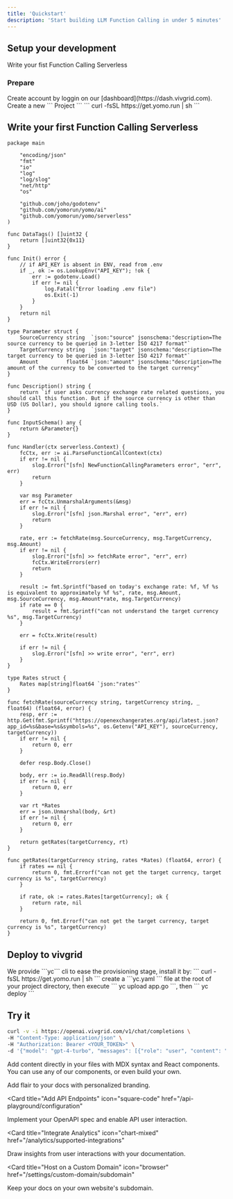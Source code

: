 ```yaml
---
title: 'Quickstart'
description: 'Start building LLM Function Calling in under 5 minutes'
---
```


## Setup your development

Write your fist Function Calling Serverless

### Prepare

<AccordionGroup>
  <Accordion icon="rectangle-terminal" title="Create account on vivgrid">
    Create account by loggin on our [dashboard](https://dash.vivgrid.com).
    Create a new ``` Project ```
  </Accordion>
  <Accordion icon="github" title="Install the Stateful Serverless Framework: YoMo">
    ``` curl -fsSL https://get.yomo.run | sh ```
  </Accordion>
</AccordionGroup>

## Write your first Function Calling Serverless

```golang app.go
package main

	"encoding/json"
	"fmt"
	"io"
	"log"
	"log/slog"
	"net/http"
	"os"

	"github.com/joho/godotenv"
	"github.com/yomorun/yomo/ai"
	"github.com/yomorun/yomo/serverless"
)

func DataTags() []uint32 {
	return []uint32{0x11}
}

func Init() error {
	// if API_KEY is absent in ENV, read from .env
	if _, ok := os.LookupEnv("API_KEY"); !ok {
		err := godotenv.Load()
		if err != nil {
			log.Fatal("Error loading .env file")
			os.Exit(-1)
		}
	}
	return nil
}

type Parameter struct {
	SourceCurrency string  `json:"source" jsonschema:"description=The source currency to be queried in 3-letter ISO 4217 format"`
	TargetCurrency string  `json:"target" jsonschema:"description=The target currency to be queried in 3-letter ISO 4217 format"`
	Amount         float64 `json:"amount" jsonschema:"description=The amount of the currency to be converted to the target currency"`
}

func Description() string {
	return `if user asks currency exchange rate related questions, you should call this function. But if the source currency is other than USD (US Dollar), you should ignore calling tools.`
}

func InputSchema() any {
	return &Parameter{}
}

func Handler(ctx serverless.Context) {
	fcCtx, err := ai.ParseFunctionCallContext(ctx)
	if err != nil {
		slog.Error("[sfn] NewFunctionCallingParameters error", "err", err)
		return
	}

	var msg Parameter
	err = fcCtx.UnmarshalArguments(&msg)
	if err != nil {
		slog.Error("[sfn] json.Marshal error", "err", err)
		return
	}

	rate, err := fetchRate(msg.SourceCurrency, msg.TargetCurrency, msg.Amount)
	if err != nil {
		slog.Error("[sfn] >> fetchRate error", "err", err)
		fcCtx.WriteErrors(err)
		return
	}

	result := fmt.Sprintf("based on today's exchange rate: %f, %f %s is equivalent to approximately %f %s", rate, msg.Amount, msg.SourceCurrency, msg.Amount*rate, msg.TargetCurrency)
	if rate == 0 {
		result = fmt.Sprintf("can not understand the target currency %s", msg.TargetCurrency)
	}

	err = fcCtx.Write(result)

	if err != nil {
		slog.Error("[sfn] >> write error", "err", err)
	}
}

type Rates struct {
	Rates map[string]float64 `json:"rates"`
}

func fetchRate(sourceCurrency string, targetCurrency string, _ float64) (float64, error) {
	resp, err := http.Get(fmt.Sprintf("https://openexchangerates.org/api/latest.json?app_id=%s&base=%s&symbols=%s", os.Getenv("API_KEY"), sourceCurrency, targetCurrency))
	if err != nil {
		return 0, err
	}

	defer resp.Body.Close()

	body, err := io.ReadAll(resp.Body)
	if err != nil {
		return 0, err
	}

	var rt *Rates
	err = json.Unmarshal(body, &rt)
	if err != nil {
		return 0, err
	}

	return getRates(targetCurrency, rt)
}

func getRates(targetCurrency string, rates *Rates) (float64, error) {
	if rates == nil {
		return 0, fmt.Errorf("can not get the target currency, target currency is %s", targetCurrency)
	}

	if rate, ok := rates.Rates[targetCurrency]; ok {
		return rate, nil
	}

	return 0, fmt.Errorf("can not get the target currency, target currency is %s", targetCurrency)
}
```

## Deploy to vivgrid

<AccordionGroup>
  <Accordion icon="message-bot" title="Install the cli">
    We provide ```yc``` cli to ease the provisioning stage, install it by:
    ``` curl -fsSL https://get.yomo.run | sh ```
  </Accordion>
  <Accordion icon="rocket" title="Deploy your serverless to all regions">
  create a ```yc.yaml ``` file at the root of your project directory, then execute 
    ``` yc upload app.go ```, then ``` yc deploy ```
  </Accordion>
</AccordionGroup>

## Try it

```sh
curl -v -i https://openai.vivgrid.com/v1/chat/completions \
-H "Content-Type: application/json" \
-H "Authorization: Bearer <YOUR_TOKEN>" \
-d '{"model": "gpt-4-turbo", "messages": [{"role": "user", "content": "my Vercel pg database service cost $0.1 per hour, how much will I pay in JPY every month?"}], "stream": true}'
```

Add content directly in your files with MDX syntax and React components. You can use any of our components, or even build your own.

<CardGroup>

<Card title="Style Your Docs" icon="paintbrush" href="/settings/global">
  Add flair to your docs with personalized branding.
</Card>

<Card
  title="Add API Endpoints"
  icon="square-code"
  href="/api-playground/configuration"
>
  Implement your OpenAPI spec and enable API user interaction.
</Card>

<Card
  title="Integrate Analytics"
  icon="chart-mixed"
  href="/analytics/supported-integrations"
>
  Draw insights from user interactions with your documentation.
</Card>

<Card
  title="Host on a Custom Domain"
  icon="browser"
  href="/settings/custom-domain/subdomain"
>
  Keep your docs on your own website's subdomain.
</Card>

</CardGroup>
